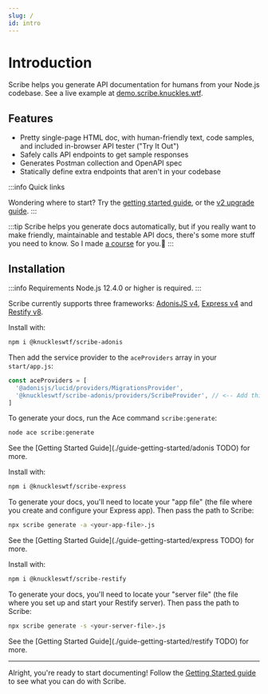 ```yaml
---
slug: /
id: intro
---
```


# Introduction

Scribe helps you generate API documentation for humans from your Node.js codebase. See a live example at [demo.scribe.knuckles.wtf](https://demo.scribe.knuckles.wtf).

## Features
- Pretty single-page HTML doc, with human-friendly text, code samples, and included in-browser API tester ("Try It Out")
- Safely calls API endpoints to get sample responses
- Generates Postman collection and OpenAPI spec
- Statically define extra endpoints that aren't in your codebase

:::info Quick links

Wondering where to start? Try the [getting started guide](getting-started), or the [v2 upgrade guide](migrating-v2).
:::


:::tip
Scribe helps you generate docs automatically, but if you really want to make friendly, maintainable and testable API docs, there's some more stuff you need to know. So I made [a course](https://apidocsfordevs.com?utm_source=scribe-laravel-docs&utm_medium=referral&utm_campaign=none) for you.🤗
:::

## Installation

:::info Requirements
Node.js 12.4.0 or higher is required.
:::

Scribe currently supports three frameworks: [AdonisJS v4](https://legacy.adonisjs.com/), [Express v4](https://expressjs.com/) and [Restify v8](http://restify.com/).



<AdonisExpressRestifyTabs>
<TabItem value="adonis">

Install with:

```sh
npm i @knuckleswtf/scribe-adonis
```

Then add the service provider to the `aceProviders` array in your `start/app.js`:

```js {3}
const aceProviders = [
  '@adonisjs/lucid/providers/MigrationsProvider',
  '@knuckleswtf/scribe-adonis/providers/ScribeProvider', // <-- Add this
]
```

To generate your docs, run the Ace command `scribe:generate`:

```bash
node ace scribe:generate
```

See the [Getting Started Guide](./guide-getting-started/adonis TODO) for more.

</TabItem>
<TabItem value="express">

Install with:

```sh
npm i @knuckleswtf/scribe-express
```

To generate your docs, you'll need to locate your "app file" (the file where you create and configure your Express app). Then pass the path to Scribe:

```sh
npx scribe generate -a <your-app-file>.js
```

See the [Getting Started Guide](./guide-getting-started/express TODO) for more.


</TabItem>
<TabItem value="restify">

Install with:

```sh
npm i @knuckleswtf/scribe-restify
```

To generate your docs, you'll need to locate your "server file" (the file where you set up and start your Restify server). Then pass the path to Scribe:

```sh
npx scribe generate -s <your-server-file>.js
```

See the [Getting Started Guide](./guide-getting-started/restify TODO) for more.

</TabItem>
</AdonisExpressRestifyTabs>

<hr />

Alright, you're ready to start documenting! Follow the [Getting Started guide](getting-started) to see what you can do with Scribe.